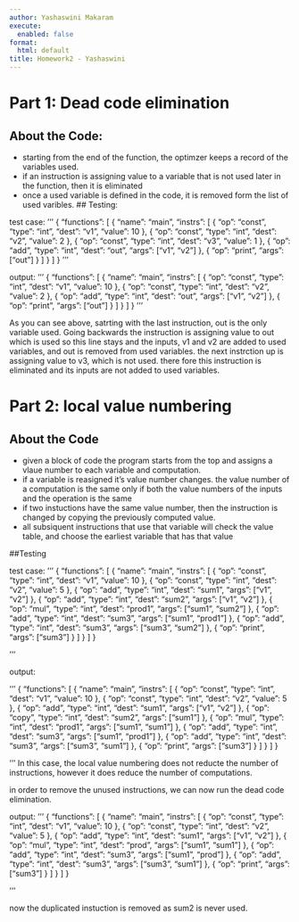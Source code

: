 ```yaml
---
author: Yashaswini Makaram
execute:
  enabled: false
format:
  html: default
title: Homework2 - Yashaswini
---
```


# Part 1: Dead code elimination


## About the Code:
- starting from the end of the function, the optimzer keeps a record of the variables used.
- if an instruction is assigning value to a variable that is not used later in the function, then  it is eliminated
- once a used variable is defined in the code, it is removed form the list of used varibles.
## Testing:

test case:
'''
{
  "functions": [
    {
      "name": "main",
      "instrs": [
        { "op": "const", "type": "int", "dest": "v1", "value": 10 },
        { "op": "const", "type": "int", "dest": "v2", "value": 2 },
        { "op": "const", "type": "int", "dest": "v3", "value": 1 },
        { "op": "add", "type": "int", "dest": "out", "args": ["v1", "v2"] },
        { "op": "print", "args": ["out"] }
      ]
    }
  ]
}
'''

output:
'''
{
  "functions": [
    {
      "name": "main",
      "instrs": [
        { "op": "const", "type": "int", "dest": "v1", "value": 10 },
        { "op": "const", "type": "int", "dest": "v2", "value": 2 },
        { "op": "add", "type": "int", "dest": "out", "args": ["v1", "v2"] },
        { "op": "print", "args": ["out"] }
      ]
    }
  ]
}
'''

As you can see above,  satrting with the last instruction,  out is the only variable used.
Going backwards the instruction is assigning value to out which is used so this line stays and the inputs, v1 and v2 are added to used variables, and out is removed from used variables.
the next instrction up is assigning value to v3, which is not used. there fore this instruction is eliminated and its inputs are not added to used variables.




# Part 2: local value numbering 

## About the Code

- given a block of code the program starts from the top and assigns a vlaue number to each variable and computation.
- if a variable is reasigned it's value number changes.  the value number of a computation is the same only if both the value numbers of the inputs and the operation is the same
- if two instuctions have the same value number, then the instruction is changed by copying the previously computed value.
- all subsiquent instructions that use that variable will check the value table, and choose the earliest variable that has that value

##Testing

test case:
'''
{
  "functions": [
    {
      "name": "main",
      "instrs": [
        { "op": "const", "type": "int", "dest": "v1", "value": 10 },
        { "op": "const", "type": "int", "dest": "v2", "value": 5 },
        { "op": "add", "type": "int", "dest": "sum1", "args": ["v1", "v2"] },
        { "op": "add", "type": "int", "dest": "sum2", "args": ["v1", "v2"] },
        { "op": "mul", "type": "int", "dest": "prod1", "args": ["sum1", "sum2"] },
        { "op": "add", "type": "int", "dest": "sum3", "args": ["sum1", "prod1"] },
        { "op": "add", "type": "int", "dest": "sum3", "args": ["sum3", "sum2"] },
        { "op": "print", "args": ["sum3"] }
      ]
    }
  ]
}

'''

output:

'''
{
  "functions": [
    {
      "name": "main",
      "instrs": [
        { "op": "const", "type": "int", "dest": "v1", "value": 10 },
        { "op": "const", "type": "int", "dest": "v2", "value": 5 },
        { "op": "add", "type": "int", "dest": "sum1", "args": ["v1", "v2"] },
        { "op": "copy", "type": "int", "dest": "sum2", "args": ["sum1"] },
        { "op": "mul", "type": "int", "dest": "prod1", "args": ["sum1", "sum1"] },
        { "op": "add", "type": "int", "dest": "sum3", "args": ["sum1", "prod1"] },
        { "op": "add", "type": "int", "dest": "sum3", "args": ["sum3", "sum1"] },
        { "op": "print", "args": ["sum3"] }
      ]
    }
  ]
}

'''
In this case, the local value numbering does not reducte the number of instructions, however it does reduce the number of computations.

in order to remove the unused instructions, we can now run the dead code elimination.

output:
'''
{
  "functions": [
    {
      "name": "main",
      "instrs": [
        { "op": "const", "type": "int", "dest": "v1", "value": 10 },
        { "op": "const", "type": "int", "dest": "v2", "value": 5 },
        { "op": "add", "type": "int", "dest": "sum1", "args": ["v1", "v2"] },
        { "op": "mul", "type": "int", "dest": "prod", "args": ["sum1", "sum1"] },
        { "op": "add", "type": "int", "dest": "sum3", "args": ["sum1", "prod"] },
        { "op": "add", "type": "int", "dest": "sum3", "args": ["sum3", "sum1"] },
        { "op": "print", "args": ["sum3"] }
      ]
    }
  ]
}

'''

now the duplicated instuction is removed as sum2 is never used.